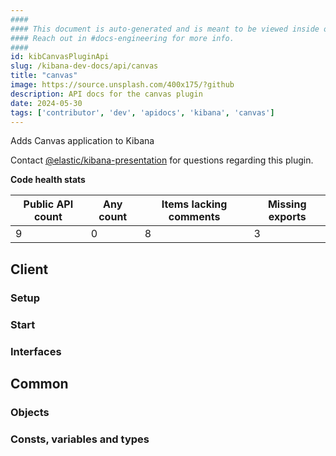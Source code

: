 ```yaml
---
####
#### This document is auto-generated and is meant to be viewed inside our experimental, new docs system.
#### Reach out in #docs-engineering for more info.
####
id: kibCanvasPluginApi
slug: /kibana-dev-docs/api/canvas
title: "canvas"
image: https://source.unsplash.com/400x175/?github
description: API docs for the canvas plugin
date: 2024-05-30
tags: ['contributor', 'dev', 'apidocs', 'kibana', 'canvas']
---
```


Adds Canvas application to Kibana

Contact [@elastic/kibana-presentation](https://github.com/orgs/elastic/teams/kibana-presentation) for questions regarding this plugin.

**Code health stats**

| Public API count  | Any count | Items lacking comments | Missing exports |
|-------------------|-----------|------------------------|-----------------|
| 9 | 0 | 8 | 3 |

## Client

### Setup
<DocDefinitionList data={[canvasObj.client.setup]}/>

### Start
<DocDefinitionList data={[canvasObj.client.start]}/>

### Interfaces
<DocDefinitionList data={canvasObj.client.interfaces}/>

## Common

### Objects
<DocDefinitionList data={canvasObj.common.objects}/>

### Consts, variables and types
<DocDefinitionList data={canvasObj.common.misc}/>

